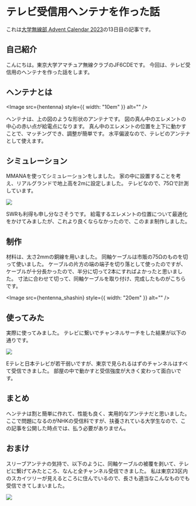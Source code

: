 
# テレビ受信用ヘンテナを作った話

これは[大学無線部 Advent Calendar 2023](https://adventar.org/calendars/9345)の13日目の記事です。

## 自己紹介

こんにちは。東京大学アマチュア無線クラブのJF6CDEです。
今回は、テレビ受信用のヘンテナを作った話をします。

## ヘンテナとは

<Image src={hentenna} style={{ width: "10em" }} alt="" />

ヘンテナは、上の図のような形状のアンテナです。
図の真ん中のエレメントの中心の赤い点が給電点になります。
真ん中のエレメントの位置を上下に動かすことで、マッチングでき、調整が簡単です。
水平偏波なので、テレビのアンテナとして使えます。

## シミュレーション

MMANAを使ってシミュレーションをしました。
家の中に設置することを考え、リアルグランドで地上高を2mに設定しました。
テレビなので、75Ωで計測しています。

![](./_images/simulation.png)

SWRも利得も申し分なさそうです。
給電するエレメントの位置について最適化をかけてみましたが、これより良くならなかったので、このまま制作しました。

## 制作

材料は、太さ2mmの銅線を用いました。
同軸ケーブルは市販の75Ωのものを切って使いました。
ケーブルの片方の端の端子を切り落として使ったのですが、ケーブルが十分長かったので、半分に切って2本にすればよかったと思いました。
寸法に合わせて切って、同軸ケーブルを取り付け、完成したものがこちらです。

<Image src={hentenna_shashin} style={{ width: "20em" }} alt="" />

## 使ってみた

実際に使ってみました。
テレビに繋いでチャンネルサーチをした結果が以下の通りです。

![](./_images/channeru_sachi.jpeg)

Eテレと日本テレビが若干弱いですが、東京で見られるはずのチャンネルはすべて受信できました。
部屋の中で動かすと受信強度が大きく変わって面白いです。

## まとめ

ヘンテナは割と簡単に作れて、性能も良く、実用的なアンテナだと思いました。
ここで問題になるのがNHKの受信料ですが、扶養されている大学生なので、この記事を公開した時点では、払う必要がありません。

## おまけ

スリーブアンテナの気持で、以下のように、同軸ケーブルの被覆を剥いて、テレビに繋げてみたところ、なんと全チャンネル受信できました。
私は東京23区内のスカイツリーが見えるところに住んでいるので、長さも適当なこんなものでも受信できてしまいました。

![](./_images/suri-bu.jpeg)
